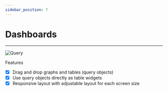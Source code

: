 ```yaml
---
sidebar_position: 7
---
```

# Dashboards
-------------

![Query](/img/dashboards.png)

Features
- [x] Drag and drop graphs and tables (query objects)
- [x] Use query objects directly as table widgets
- [x] Responsive layout with adjustable layout for each screen size